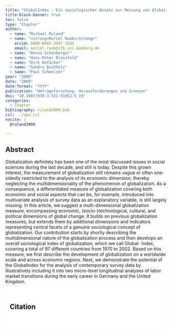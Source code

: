```yaml
---
title: "GlobalIndex - Ein soziologischer Ansatz zur Messung von Globalisierung"
title-block-banner: true
toc: false
type: "Chapter"
author:
  - name: "Michael Ruland"
  - name: "<strong>Marcel Raab</strong>"
    orcid: 0000-0002-3097-1591
    email: marcel.raab@ifb.uni-bamberg.de
  - name: "Benno Schönberger"
  - name: "Hans-Peter Blossfeld"
  - name: "Dirk Hofäcker"
  - name: "Sandra Buchholz"
  - name: "Paul Schmelzer"
year: "2009"
date: "2009"
date-format: "YYYY"
publication: "Umfrageforschung. Herausforderungen und Grenzen"
doi: "10.1007/978-3-531-91852-5_19"
categories:
  - Chapter
bibliography: ruland2009.bib
csl: ../apa.csl
nocite: | 
  @ruland2009

---
```



## Abstract

Globalization definitely has been one of the most discussed issues in social sciences during the last decade, and still is today. Despite this grown interest, the measurement of globalization still remains vague or often one-sidedly restricted to the analysis of its economic dimension, thereby neglecting the multidimensionality of the phenomenon of globalization. As a consequence, a differentiated measure of globalization covering both economic and social aspects that can be, for example, introduced into multivariate analysis of survey data as an explanatory variable, is still largely missing. In this article, we suggest a multi-dimensional globalization measure, encompassing economic, (socio-)technological, cultural, and political dimensions of global change. It builds on previous globalization measures, but extends them by additional dimensions and indicators representing central facets of a genuine sociological concept of globalization. Our contribution starts by shortly describing the multidimensional nature of the globalization process and then develops an overall sociological index of globalization, which we call Global- Index, covering a total of 97 different countries from 1970 to 2002. Based on this measure, we first describe the development of globalization on a worldwide scale and across economic regions. Next, we demonstrate the potential of the GlobalIndex for the analysis of contemporary survey data by illustratively including it into two micro-level longitudinal analyses of labor market transitions during the early career in Germany and the United Kingdom.

::: {.callout-note}
## Citation

::: {#refs}
:::

:::



```{=html}
<style>
    section {
        background: white;
        color: black;
        border-radius: 1em;
        padding: 1em;
        left: 50% }
    #inner {
        display: inline-block;
        display: flex;
        align-items: center;
        justify-content: center }
  </style>
  <section>
    <div id="inner">
      <script type='text/javascript' src='https://d1bxh8uas1mnw7.cloudfront.net/assets/embed.js'></script>
        <span style="float:left"; 
          class="__dimensions_badge_embed__" 
          data-doi="10.1007/978-3-531-91852-5_19" 
          data-hide-zero-citations="true" 
          data-legend="always">
        </span>
      <script async src="https://badge.dimensions.ai/badge.js" charset="utf-8"></script>
        <div  style="float:right"; 
          data-link-target="_blank" 
          data-badge-details="right" 
          data-badge-type="medium-donut"
          data-doi="10.1007/978-3-531-91852-5_19"   
          data-condensed="true" 
          data-hide-no-mentions="true" 
          class="altmetric-embed">
        </div>
    </div>
  </section>
  
```

